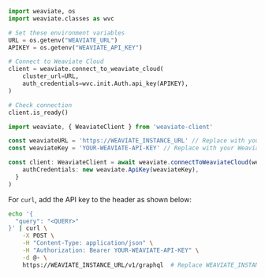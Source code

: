 
<Tabs className="code" groupId="languages">
<TabItem value="py" label="Python">

```python
import weaviate, os
import weaviate.classes as wvc

# Set these environment variables
URL = os.getenv("WEAVIATE_URL")
APIKEY = os.getenv("WEAVIATE_API_KEY")

# Connect to Weaviate Cloud
client = weaviate.connect_to_weaviate_cloud(
    cluster_url=URL,
    auth_credentials=wvc.init.Auth.api_key(APIKEY),
)

# Check connection
client.is_ready()
```

</TabItem>
<TabItem value="ts" label="JavaScript/TypeScript">

```ts
import weaviate, { WeaviateClient } from 'weaviate-client'

const weaviateURL = 'https://WEAVIATE_INSTANCE_URL' // Replace with your Weaviate endpoint
const weaviateKey = 'YOUR-WEAVIATE-API-KEY' // Replace with your Weaviate instance API key

const client: WeaviateClient = await weaviate.connectToWeaviateCloud(weaviateURL, {
    authCredentials: new weaviate.ApiKey(weaviateKey),  
  }
)

```

</TabItem>

<TabItem value="curl" label="Curl">

For `curl`, add the API key to the header as shown below:
<br/>

```bash
echo '{
  "query": "<QUERY>"
}' | curl \
    -X POST \
    -H "Content-Type: application/json" \
    -H "Authorization: Bearer YOUR-WEAVIATE-API-KEY" \
    -d @- \
    https://WEAVIATE_INSTANCE_URL/v1/graphql  # Replace WEAVIATE_INSTANCE_URL with your instance URL
```

</TabItem>
</Tabs>
